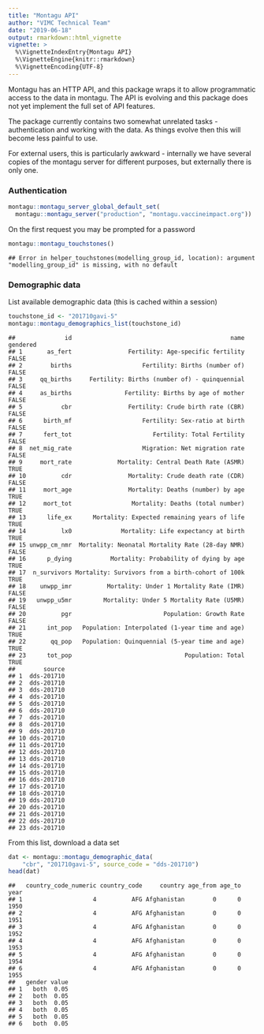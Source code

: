```yaml
---
title: "Montagu API"
author: "VIMC Technical Team"
date: "2019-06-18"
output: rmarkdown::html_vignette
vignette: >
  %\VignetteIndexEntry{Montagu API}
  %\VignetteEngine{knitr::rmarkdown}
  %\VignetteEncoding{UTF-8}
---
```


Montagu has an HTTP API, and this package wraps it to allow
programmatic access to the data in montagu.  The API is evolving and
this package does not yet implement the full set of API features.

The package currently contains two somewhat unrelated tasks -
authentication and working with the data.  As things evolve then this
will become less painful to use.

For external users, this is particularly awkward - internally we have
several copies of the montagu server for different purposes, but
externally there is only one.

### Authentication

```r
montagu::montagu_server_global_default_set(
  montagu::montagu_server("production", "montagu.vaccineimpact.org"))
```



On the first request you may be prompted for a password


```r
montagu::montagu_touchstones()
```

```
## Error in helper_touchstones(modelling_group_id, location): argument "modelling_group_id" is missing, with no default
```

### Demographic data

List available demographic data (this is cached within a session)


```r
touchstone_id <- "201710gavi-5"
montagu::montagu_demographics_list(touchstone_id)
```

```
##              id                                             name gendered
## 1       as_fert                Fertility: Age-specific fertility    FALSE
## 2        births                    Fertility: Births (number of)    FALSE
## 3     qq_births     Fertility: Births (number of) - quinquennial    FALSE
## 4     as_births               Fertility: Births by age of mother    FALSE
## 5           cbr                Fertility: Crude birth rate (CBR)    FALSE
## 6      birth_mf                    Fertility: Sex-ratio at birth    FALSE
## 7      fert_tot                       Fertility: Total Fertility    FALSE
## 8  net_mig_rate                    Migration: Net migration rate    FALSE
## 9     mort_rate             Mortality: Central Death Rate (ASMR)     TRUE
## 10          cdr                Mortality: Crude death rate (CDR)    FALSE
## 11     mort_age                Mortality: Deaths (number) by age     TRUE
## 12     mort_tot                 Mortality: Deaths (total number)     TRUE
## 13      life_ex      Mortality: Expected remaining years of life     TRUE
## 14          lx0              Mortality: Life expectancy at birth     TRUE
## 15 unwpp_cm_nmr  Mortality: Neonatal Mortality Rate (28-day NMR)    FALSE
## 16      p_dying           Mortality: Probability of dying by age     TRUE
## 17  n_survivors Mortality: Survivors from a birth-cohort of 100k     TRUE
## 18    unwpp_imr          Mortality: Under 1 Mortality Rate (IMR)    FALSE
## 19   unwpp_u5mr         Mortality: Under 5 Mortality Rate (U5MR)    FALSE
## 20          pgr                          Population: Growth Rate    FALSE
## 21      int_pop   Population: Interpolated (1-year time and age)     TRUE
## 22       qq_pop   Population: Quinquennial (5-year time and age)     TRUE
## 23      tot_pop                                Population: Total     TRUE
##        source
## 1  dds-201710
## 2  dds-201710
## 3  dds-201710
## 4  dds-201710
## 5  dds-201710
## 6  dds-201710
## 7  dds-201710
## 8  dds-201710
## 9  dds-201710
## 10 dds-201710
## 11 dds-201710
## 12 dds-201710
## 13 dds-201710
## 14 dds-201710
## 15 dds-201710
## 16 dds-201710
## 17 dds-201710
## 18 dds-201710
## 19 dds-201710
## 20 dds-201710
## 21 dds-201710
## 22 dds-201710
## 23 dds-201710
```

From this list, download a data set


```r
dat <- montagu::montagu_demographic_data(
    "cbr", "201710gavi-5", source_code = "dds-201710")
head(dat)
```

```
##   country_code_numeric country_code     country age_from age_to year
## 1                    4          AFG Afghanistan        0      0 1950
## 2                    4          AFG Afghanistan        0      0 1951
## 3                    4          AFG Afghanistan        0      0 1952
## 4                    4          AFG Afghanistan        0      0 1953
## 5                    4          AFG Afghanistan        0      0 1954
## 6                    4          AFG Afghanistan        0      0 1955
##   gender value
## 1   both  0.05
## 2   both  0.05
## 3   both  0.05
## 4   both  0.05
## 5   both  0.05
## 6   both  0.05
```
